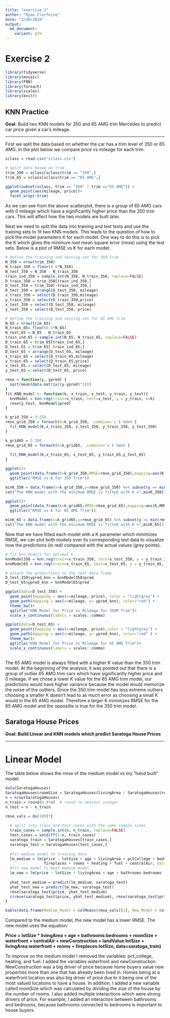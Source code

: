 ```yaml
---
title: "exercise 2"
author: "Ryan Clorfeine"
date: "2/26/2020"
output: 
  md_document:
    variant: gfm
---
```

# Exercise 2
```r
library(tidyverse)
library(mosaic)
library(FNN)
library(foreach)
library(scales)
library(knitr)
```

## KNN Practice

**Goal:** Build two KNN models for 350 and 65 AMG trim Mercedes to predict car price given a car's mileage.

***

First we split the data based on whether the car has a trim level of 350 or 65 AMG. In the plot below we compare price vs mileage for each trim.

```r
sclass = read.csv("sclass.csv")

# Split data based on trim
trim_350 = sclass[sclass$trim == "350",]
trim_65 = sclass[sclass$trim == "65 AMG",]

ggplot(subset(sclass, trim == "350" | trim =="65 AMG")) +
  geom_point(aes(mileage, price))+
  facet_wrap(~trim)
```

As we can see from the above scatterplot, there is a group of 65 AMG cars with 0 mileage which have a significantly higher price than the 350 trim cars. This will affect how the two models are built later.

Next we need to  split the data into training and test tests and use the training sets to fit two KNN models. This leads to the question of how to pick the model parameters K for each model. One way to do this is to pick the K which gives the minimum root mean square error (rmse) using the test sets. Below is a plot of RMSE vs K for each model:

```r
# Define the training and testing set for 350 trim
N_350 = nrow(trim_350)
N_train_350 = floor(0.8*N_350)
N_test_350 = N_350 - N_train_350
train_ind_350 = sample.int(N_350, N_train_350, replace=FALSE)
D_train_350 = trim_350[train_ind_350,]
D_test_350 = trim_350[-train_ind_350,]
D_test_350 = arrange(D_test_350, mileage)
x_train_350 = select(D_train_350,mileage)
y_train_350 = select(D_train_350,price)
x_test_350 = select(D_test_350, mileage)
y_test_350 = select(D_test_350, price)

# Define the training and testing set for 65 AMG trim
N_65 = nrow(trim_65)
N_train_65= floor(0.8*N_65)
N_test_65 = N_65 - N_train_65
train_ind_65 = sample.int(N_65, N_train_65, replace=FALSE)
D_train_65 = trim_65[train_ind_65,]
D_test_65 = trim_65[-train_ind_65,]
D_test_65 = arrange(D_test_65, mileage)
x_train_65 = select(D_train_65,mileage)
y_train_65 = select(D_train_65,price)
x_test_65 = select(D_test_65, mileage)
y_test_65 = select(D_test_65, price)
```

```r

rmse = function(y, ypred) {
  sqrt(mean(data.matrix((y-ypred)^2)))
}
fit_KNN_model <- function(k, x_train, x_test, y_train, y_test){
  knnModel = knn.reg(train=x_train, test=x_test, y = y_train, k=k)
  rmse(y_test, knnModel$pred)
}

k_grid_350 = 3:250
rmse_grid_350 = foreach(K=k_grid_350, .combine='c') %do% {
  fit_KNN_model(K,x_train_350, x_test_350, y_train_350, y_test_350)
}

k_grid65 = 3:200
rmse_grid_65 = foreach(K=k_grid65, .combine='c') %do% {
  
  fit_KNN_model(K,x_train_65, x_test_65, y_train_65,y_test_65)
}

```

```r
ggplot()+
  geom_point(data.frame(K=k_grid_350,RMSE=rmse_grid_350),mapping=aes(K,RMSE)) +
  ggtitle(("RMSE vs K for 350 Trim"))

minK_350 = data.frame(x=k_grid_350,y=rmse_grid_350) %>% subset(y == min(rmse_grid_350))
cat("The KNN model with the minimum RMSE is fitted with K =",minK_350[1,1], "for a trim level of 350." )

ggplot()+
  geom_point(data.frame(K=k_grid65,RMSE=rmse_grid_65),mapping=aes(K,RMSE)) +
  ggtitle(("RMSE vs K for 65 AMG Trim"))

minK_65 = data.frame(x=k_grid65,y=rmse_grid_65) %>% subset(y == min(rmse_grid_65))
cat("The KNN model with the minimum RMSE is fitted with K =",minK_65[1,1], "for a trim level of 65 AMG.")
```

Now that we have fitted each model with a K parameter which minimizes RMSE, we can plot both models over its corresponding test data to visualize how the predictions (in red) compared with the actual values (grey points).

```r
# fit knn models for optimal k
knnModel350 = knn.reg(train=x_train_350, test=x_test_350, y = y_train_350, k=minK_350[1,1])
knnModel65 = knn.reg(train=x_train_65, test=x_test_65, y = y_train_65, k=minK_65[1,1])

# attach the predictions to the test data frame
D_test_350$ypred_knn = knnModel350$pred
D_test_65$ypred_knn = knnModel65$pred

ggplot(data=D_test_350) + 
  geom_point(mapping = aes(x=mileage, price), color = "lightgrey") +
  geom_path(mapping = aes(x=mileage, y= ypred_knn), color="red") +
  theme_bw()+
  ggtitle("KNN Model for Price vs Mileage for 350M Trim")+
  scale_x_continuous(labels = scales::comma)

ggplot(data=D_test_65) + 
  geom_point(mapping = aes(x=mileage, price),color = "lightgrey") +
  geom_path(mapping = aes(x=mileage, y= ypred_knn), color="red" ) +
  theme_bw()+
  ggtitle("KNN Model for Price vs Mileage for 65 AMG Trim")+
  scale_x_continuous(labels = scales::comma)
 
```

The 65 AMG model is always fitted with a higher K value than the 350 trim model. At the beginning of the analysis, it was pointed out that there is a group of outlier  65 AMG trim cars which have significantly higher price and 0 mileage. If we chose a lower K value for the 65 AMG trim model, our predictions would have higher variance because the model would memorize the noise of the outliers. Since the 350 trim model has less extreme outliers choosing a smaller K doesn't lead to as much error as choosing a small K would in the 65 AMG model. Therefore a larger K minimizes RMSE for the 65 AMG model and the oppositie is true for the 350 trim model.

## Saratoga House Prices

**Goal: Build Linear and KNN models which predict Saratoga House Prices**

***

# Linear Model

The table below shows the rmse of the medium model vs my "hand built" model:

```r
data(SaratogaHouses)
SaratogaHouses$roomSize = SaratogaHouses$livingArea / SaratogaHouses$rooms
n = nrow(SaratogaHouses)
n_train = round(0.8*n)  # round to nearest integer
n_test = n - n_train

rmse_vals = do(100)*{
  
  # split into train and test cases with the same sample sizes
  train_cases = sample.int(n, n_train, replace=FALSE)
  test_cases = setdiff(1:n, train_cases)
  saratoga_train = SaratogaHouses[train_cases,]
  saratoga_test = SaratogaHouses[test_cases,]
  
  #fit medium model to training data
  lm_medium = lm(price ~ lotSize + age + livingArea + pctCollege + bedrooms + 
                 fireplaces + rooms + heating + fuel + centralAir, data=saratoga_train)
  #fit new model to beat medium model
  lm_new = lm(price ~ lotSize * livingArea + age + bathrooms:bedrooms   + roomSize  + waterfront + centralAir + newConstruction + landValue:lotSize + livingArea:waterfront + rooms + fireplaces:lotSize, data=saratoga_train)
  
  yhat_test_medium = predict(lm_medium, saratoga_test)
  yhat_test_new = predict(lm_new, saratoga_test)
  rmse(saratoga_test$price, yhat_test_medium)
  c(rmse(saratoga_test$price, yhat_test_medium), rmse(saratoga_test$price, yhat_test_new))
}

kable(data.frame(Medium_Model = colMeans(rmse_vals)[1], New_Model = colMeans(rmse_vals)[2]), row.names = FALSE, format="markdown", align = "c", caption = "Average RMSE for  in-class Medium Model vs New Model")

```

Compared to the medium model, the new model has a lower RMSE. The new model uses the equation:

**Price = lotSize * livingArea + age + bathrooms:bedrooms   + roomSize  + waterfront + centralAir + newConstruction + landValue:lotSize + livingArea:waterfront + rooms + fireplaces:lotSize, data=saratoga_train)**

To improve on the medium model I removed the variables: pct_college, heating, and fuel. I added the variables waterfront and newConstruction. NewConstruction was a big driver of price because home buyers value new properties more than one that has already been lived in. Homes being at a waterfront location was also big driver of price due to it being one of the most valued locations to have a house. In addition, I added a new variable called roomSize which was calculated by dividing the size of the house by the number of rooms. I also added multiple interactions which were strong drivers of price. For example, I added an interaction between bathrooms and bedrooms, because bathrooms connected to bedrooms is important to house buyers. 

